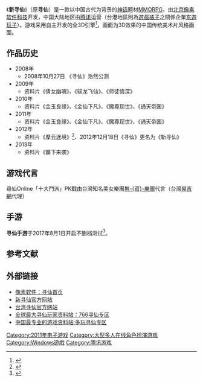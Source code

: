 {{NoteTA
| G1 = Games
}}
{{Infobox VG
| title = 新寻仙Online
| image =
| developer = [[像素软件|像素软件]]
| publisher = {{vgrelease|CN|[[腾讯|腾讯]]|TWHK|[[東遊玩子|東遊玩子]]}}
| designer =
| engine =
| genre = [[MMORPG|MMORPG]]
| modes = [[多人遊戲|多人遊戲]]
| platforms = [[Microsoft_Windows|Windows]]
| onlinegame= yes
}}

《'''新寻仙'''》（原'''寻仙'''）是一款以中国古代为背景的[[神话|神话]]题材[[MMORPG|MMORPG]]，由[[北京像素软件科技|北京像素软件科技]]开发，中国大陆地区由[[腾讯|腾讯]]运营（台港地區則為[[遊戲橘子|遊戲橘子]]之關係企業[[东遊玩子|东遊玩子]]）。游戏采用自主开发的全3D引擎<ref>{{Cite web |url=http://www.pixelgame.net/pixelsoft/site/xunxian |title=存档副本 |access-date=2013-02-18 |archive-date=2020-08-10 |archive-url=https://web.archive.org/web/20200810155833/http://www.pixelgame.net/pixelsoft/site/xunxian |dead-url=no }}</ref>，画面为3D效果的中国传统美术片风格画面。

==作品历史==
*2008年
**2008年10月27日 《寻仙》浩然公测
*2009年
** 资料片《倩女幽魂》、《驭龙飞仙》、《师徒情深》
*2010年
** 资料片《金玉良缘》、《金仙下凡》、《魔尊现世》、《通天帝国》
*2011年
** 资料片《金玉良缘》、《金仙下凡》、《魔尊现世》、《通天帝国》
*2012年
** 资料片《摩云迷境》<ref>{{Cite web |url=http://news.17173.com/content/2012-03-26/20120326152404571.shtml |title=回顾 |access-date=2013-02-18 |archive-date=2016-03-04 |archive-url=https://web.archive.org/web/20160304093620/http://news.17173.com/content/2012-03-26/20120326152404571.shtml |dead-url=no }}</ref>、2012年12月18日《寻仙》更名为《新寻仙》
*2013年
** 资料片《霸下来袭》

==游戏代言==
尋仙Online「十大門派」PK戰由台灣知名美女樂團[[無双樂團|無-{双}-樂團]]代言（台灣[[易吉網|易吉網]]代理）

== 手游 ==
'''寻仙手游'''于2017年8月1日开启不删档测试<ref>{{Cite web|url=http://xxsy.qq.com/webplat/info/news_version3/27244/27245/27260/27262/m18254/201708/618564.shtml|title=新闻资讯-寻仙手游-寻仙手游官方网站-腾讯游戏|accessdate=2018-06-02|last=Tencent-CP|work=xxsy.qq.com|language=zh-CN}}</ref>。

==参考文献==
{{Reflist}}
== 外部链接 ==

* [https://web.archive.org/web/20081024090529/http://www.pixelgame.net/xunxian/ 像素软件：寻仙首页]
* [https://web.archive.org/web/20130116041901/http://xx.qq.com/index.shtml 新寻仙官方网站]
* [http://www.xs.com.tw/main/index.aspx/ 台湾寻仙官方网站] {{Wayback|url=http://www.xs.com.tw/main/index.aspx/ |date=20130330001638 }}
* [https://web.archive.org/web/20081106132918/http://xun.766.com/ 全球最大寻仙玩家资料站：766寻仙专区]
* [https://web.archive.org/web/20110512220421/http://xx.duowan.com/ 中国最专业的游戏资料站:多玩寻仙专区]

{{Gamania}}
{{腾讯游戏}}

[[Category:2011年电子游戏|Category:2011年电子游戏]]
[[Category:大型多人在线角色扮演游戏|Category:大型多人在线角色扮演游戏]]
[[Category:Windows遊戲|Category:Windows遊戲]]
[[Category:腾讯游戏|Category:腾讯游戏]]